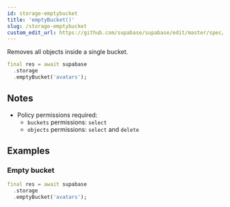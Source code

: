 ```yaml
---
id: storage-emptybucket
title: 'emptyBucket()'
slug: /storage-emptybucket
custom_edit_url: https://github.com/supabase/supabase/edit/master/spec/supabase_dart_v1_legacy.yml
---
```



Removes all objects inside a single bucket.

```dart
final res = await supabase
  .storage
  .emptyBucket('avatars');
```

## Notes

- Policy permissions required:
  - `buckets` permissions: `select`
  - `objects` permissions: `select` and `delete`

## Examples

### Empty bucket

```dart
final res = await supabase
  .storage
  .emptyBucket('avatars');
```
